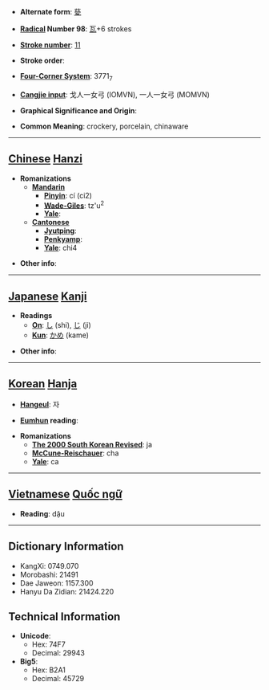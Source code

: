 * '''Alternate form''': [[甆]]

* '''[[Wiktionary:Chinese radical index| Radical]] Number 98''': [[Wiktionary:Chinese radical index 瓦|瓦]]+6 strokes

* '''[[Wiktionary:Chinese total strokes index|Stroke number]]''': [[Wiktionary:Chinese total strokes index 11|11]]

* '''Stroke order''': 

* '''[[Wiktionary:Chinese four corner index|Four-Corner System]]''': 3771<sub>7</sub>

* '''[[Wiktionary:Chinese Cangjie index|Cangjie input]]''': 戈人一女弓 (IOMVN), 一人一女弓 (MOMVN)

* '''Graphical Significance and Origin''': 

* '''Common Meaning''': crockery, porcelain, chinaware

----

== [[Chinese]] [[Hanzi]] ==

* '''Romanizations'''
** '''[[Mandarin]]'''
*** '''[[Pinyin]]''': cí (ci2)
*** '''[[Wade-Giles]]''': tz'u<sup>2</sup>
*** '''[[Yale]]''': 
** '''[[Cantonese]]'''
*** '''[[Jyutping]]''':
*** '''[[Penkyamp]]''': 
*** '''[[Yale]]''': chi4

* '''Other info''': 

----

== [[Japanese]] [[Kanji]] ==

* '''Readings'''
** '''[[On]]''': [[し]] (shi), [[じ]] (ji)
** '''[[Kun]]''': [[かめ]] (kame)

* '''Other info''':  

----

== [[Korean]] [[Hanja]] ==

* '''[[Hangeul]]''': 자

* '''[[Eumhun]] reading''': 

* '''Romanizations'''
** '''[[The 2000 South Korean Revised Romanization|The 2000 South Korean Revised]]''': ja
** '''[[McCune-Reischauer]]''': cha
** '''[[Yale]]''': ca


----

== [[Vietnamese]] [[Quốc ngữ]] ==

* '''Reading''': dậu

----

== Dictionary Information ==

* KangXi: 0749.070
* Morobashi: 21491
* Dae Jaweon: 1157.300
* Hanyu Da Zidian: 21424.220

== Technical Information ==

* '''Unicode''':
** Hex: 74F7
** Decimal: 29943
* '''Big5''':
** Hex: B2A1
** Decimal: 45729